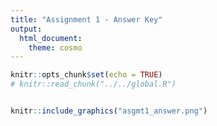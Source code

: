 ```yaml
---
title: "Assignment 1 - Answer Key"
output: 
  html_document: 
    theme: cosmo
---
```


```r
knitr::opts_chunk$set(echo = TRUE)
# knitr::read_chunk("../../global.R")
```
```r
```

```r
knitr::include_graphics("asgmt1_answer.png")
```
